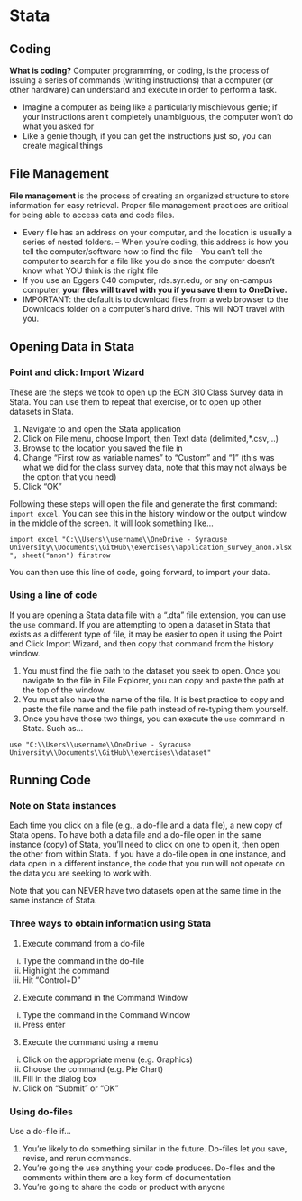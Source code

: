 # Stata

## Coding

**What is coding?** Computer programming, or coding, is the process of issuing a series of
commands (writing instructions) that a computer (or other hardware) can
understand and execute in order to perform a task.

- Imagine a computer as being like a particularly mischievous genie; if your
instructions aren’t completely unambiguous, the computer won’t do what
you asked for
- Like a genie though, if you can get the instructions just so, you can create
magical things

## File Management

**File management** is the process of creating an organized structure to store information for easy retrieval. Proper file management practices are critical for being able to access data and code files.

-   Every file has an address on your computer, and the location is usually a series of nested folders. – When you’re coding, this address is how you tell the computer/software how to find the file – You can’t tell the computer to search for a file like you do since the computer doesn’t know what YOU think is the right file
-   If you use an Eggers 040 computer, rds.syr.edu, or any on-campus computer, **your files will travel with you if you save them to OneDrive.**
-   IMPORTANT: the default is to download files from a web browser to the Downloads folder on a computer’s hard drive. This will NOT travel with you.

## Opening Data in Stata

### Point and click: Import Wizard

These are the steps we took to open up the ECN 310 Class Survey data in Stata. You can use them to repeat that exercise, or to open up other datasets in Stata.

1.  Navigate to and open the Stata application
2.  Click on File menu, choose Import, then Text data (delimited,\*.csv,…)
3.  Browse to the location you saved the file in
4.  Change “First row as variable names” to “Custom” and “1” (this was what we did for the class survey data, note that this may not always be the option that you need)
5.  Click “OK”

Following these steps will open the file and generate the first command: `import excel`. You can see this in the history window or the output window in the middle of the screen. It will look something like...

`import excel "C:\\Users\\username\\OneDrive - Syracuse University\\Documents\\GitHub\\exercises\\application_survey_anon.xlsx", sheet("anon") firstrow`

You can then use this line of code, going forward, to import your data.

### Using a line of code

If you are opening a Stata data file with a ".dta" file extension, you can use the `use` command. If you are attempting to open a dataset in Stata that exists as a different type of file, it may be easier to open it using the Point and Click Import Wizard, and then copy that command from the history window.

1.  You must find the file path to the dataset you seek to open. Once you navigate to the file in File Explorer, you can copy and paste the path at the top of the window.
2.  You must also have the name of the file. It is best practice to copy and paste the file name and the file path instead of re-typing them yourself.
3.  Once you have those two things, you can execute the `use` command in Stata. Such as...

`use "C:\\Users\\username\\OneDrive - Syracuse University\\Documents\\GitHub\\exercises\\dataset"`

## Running Code

### Note on Stata instances

Each time you click on a file (e.g., a do-file and a data file), a new copy of Stata opens. To have both a data file and a do-file open in the same instance (copy) of Stata, you’ll need to click on one to open it, then open the other from within Stata. If you have a do-file open in one instance, and data open in a different instance, the code that you run will not operate on the data you are seeking to work with.

Note that you can NEVER have two datasets open at the same time in the same instance of Stata.

### Three ways to obtain information using Stata

1.  Execute command from a do-file
i.  Type the command in the do-file
ii. Highlight the command
iii. Hit “Control+D”

2.  Execute command in the Command Window
i.  Type the command in the Command Window
ii. Press enter

3.  Execute the command using a menu
i.  Click on the appropriate menu (e.g. Graphics)
ii. Choose the command (e.g. Pie Chart)
iii. Fill in the dialog box
iv. Click on “Submit” or “OK”

### Using do-files

Use a do-file if...

1.  You’re likely to do something similar in the future. Do-files let you save, revise, and rerun commands.
2.  You’re going the use anything your code produces. Do-files and the comments within them are a key form of documentation
3.  You’re going to share the code or product with anyone
